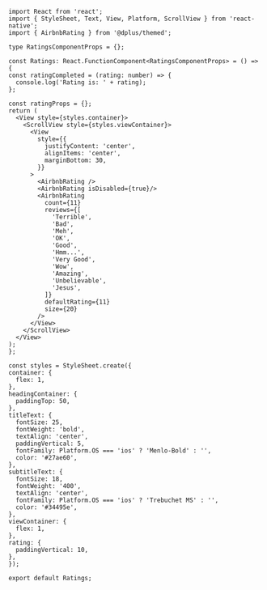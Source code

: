 ```SnackPlayer name=RNE AirbnbRating
import React from 'react';
import { StyleSheet, Text, View, Platform, ScrollView } from 'react-native';
import { AirbnbRating } from '@dplus/themed';

type RatingsComponentProps = {};

const Ratings: React.FunctionComponent<RatingsComponentProps> = () => {
const ratingCompleted = (rating: number) => {
  console.log('Rating is: ' + rating);
};

const ratingProps = {};
return (
  <View style={styles.container}>
    <ScrollView style={styles.viewContainer}>
      <View
        style={{
          justifyContent: 'center',
          alignItems: 'center',
          marginBottom: 30,
        }}
      >
        <AirbnbRating />
        <AirbnbRating isDisabled={true}/>
        <AirbnbRating
          count={11}
          reviews={[
            'Terrible',
            'Bad',
            'Meh',
            'OK',
            'Good',
            'Hmm...',
            'Very Good',
            'Wow',
            'Amazing',
            'Unbelievable',
            'Jesus',
          ]}
          defaultRating={11}
          size={20}
        />
      </View>
    </ScrollView>
  </View>
);
};

const styles = StyleSheet.create({
container: {
  flex: 1,
},
headingContainer: {
  paddingTop: 50,
},
titleText: {
  fontSize: 25,
  fontWeight: 'bold',
  textAlign: 'center',
  paddingVertical: 5,
  fontFamily: Platform.OS === 'ios' ? 'Menlo-Bold' : '',
  color: '#27ae60',
},
subtitleText: {
  fontSize: 18,
  fontWeight: '400',
  textAlign: 'center',
  fontFamily: Platform.OS === 'ios' ? 'Trebuchet MS' : '',
  color: '#34495e',
},
viewContainer: {
  flex: 1,
},
rating: {
  paddingVertical: 10,
},
});

export default Ratings;
```
